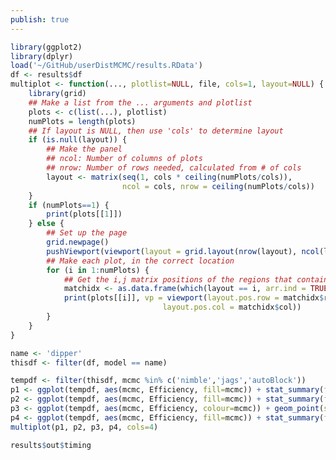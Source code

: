 ```yaml
---
publish: true
---
```



```r
library(ggplot2)
library(dplyr)
load('~/GitHub/userDistMCMC/results.RData')
df <- results$df
multiplot <- function(..., plotlist=NULL, file, cols=1, layout=NULL) {
    library(grid)
    ## Make a list from the ... arguments and plotlist
    plots <- c(list(...), plotlist)
    numPlots = length(plots)
    ## If layout is NULL, then use 'cols' to determine layout
    if (is.null(layout)) {
        ## Make the panel
        ## ncol: Number of columns of plots
        ## nrow: Number of rows needed, calculated from # of cols
        layout <- matrix(seq(1, cols * ceiling(numPlots/cols)),
                         ncol = cols, nrow = ceiling(numPlots/cols))
    }
    if (numPlots==1) {
        print(plots[[1]])
    } else {
        ## Set up the page
        grid.newpage()
        pushViewport(viewport(layout = grid.layout(nrow(layout), ncol(layout))))
        ## Make each plot, in the correct location
        for (i in 1:numPlots) {
            ## Get the i,j matrix positions of the regions that contain this subplot
            matchidx <- as.data.frame(which(layout == i, arr.ind = TRUE))
            print(plots[[i]], vp = viewport(layout.pos.row = matchidx$row,
                                  layout.pos.col = matchidx$col))
        }
    }
}
```


```r
name <- 'dipper'
thisdf <- filter(df, model == name)
```




    

```r
tempdf <- filter(thisdf, mcmc %in% c('nimble','jags','autoBlock'))
p1 <- ggplot(tempdf, aes(mcmc, Efficiency, fill=mcmc)) + stat_summary(fun.y='mean', geom='bar') + ggtitle(paste0(name, '\nMean')) + theme(legend.position='none')
p2 <- ggplot(tempdf, aes(mcmc, Efficiency, fill=mcmc)) + stat_summary(fun.y='min', geom='bar') + ggtitle(paste0(name, '\nMin'))   + theme(legend.position='none')
p3 <- ggplot(tempdf, aes(mcmc, Efficiency, colour=mcmc)) + geom_point(size=3) + ggtitle(paste0(name, '\npoints')) + theme(legend.position='none')
p4 <- ggplot(tempdf, aes(mcmc, Efficiency, fill=mcmc)) + stat_summary(fun.y='mean', geom='bar')
multiplot(p1, p2, p3, p4, cols=4)
```


```r
results$out$timing
```


